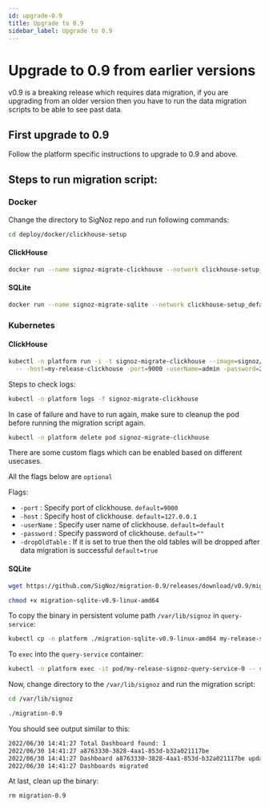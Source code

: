 ```yaml
---
id: upgrade-0.9
title: Upgrade to 0.9
sidebar_label: Upgrade to 0.9
---
```


# Upgrade to 0.9 from earlier versions

v0.9 is a breaking release which requires data migration, if you are upgrading from an older version then you have to run the data migration scripts to be able to see past data.

## First upgrade to 0.9

Follow the platform specific instructions to upgrade to 0.9 and above.

## Steps to run migration script:

### Docker

Change the directory to SigNoz repo and run following commands:

```bash
cd deploy/docker/clickhouse-setup
```

#### ClickHouse

```bash
docker run --name signoz-migrate-clickhouse --network clickhouse-setup_default -it signoz/migrate:0.9-clickhouse -host=clickhouse -port=9000
```

#### SQLite

```bash
docker run --name signoz-migrate-sqlite --network clickhouse-setup_default -it -v $PWD/data/signoz/:/var/lib/signoz/ signoz/migrate:0.9-sqlite -dataSource /var/lib/signoz/signoz.db
```


### Kubernetes

#### ClickHouse

```bash
kubectl -n platform run -i -t signoz-migrate-clickhouse --image=signoz/migrate:0.9-clickhouse --restart='Never' \
  -- -host=my-release-clickhouse -port=9000 -userName=admin -password=27ff0399-0d3a-4bd8-919d-17c2181e6fb9
```

Steps to check logs:

```bash
kubectl -n platform logs -f signoz-migrate-clickhouse
```

In case of failure and have to run again, make sure to cleanup the pod before running the migration script again.

```bash
kubectl -n platform delete pod signoz-migrate-clickhouse
```

There are some custom flags which can be enabled based on different usecases.

All the flags below are `optional`

Flags:

- `-port` : Specify port of clickhouse. `default=9000`
- `-host` : Specify host of clickhouse. `default=127.0.0.1`
- `-userName` : Specify user name of clickhouse. `default=default`
- `-password` : Specify password of clickhouse. `default=""`
- `-dropOldTable` : If it is set to true then the old tables will be dropped after data migration is successful `default=true`

#### SQLite

```bash
wget https://github.com/SigNoz/migration-0.9/releases/download/v0.9/migration-sqlite-v0.9-linux-amd64

chmod +x migration-sqlite-v0.9-linux-amd64

```

To copy the binary in persistent volume path `/var/lib/signoz` in `query-service`:

```bash
kubectl cp -n platform ./migration-sqlite-v0.9-linux-amd64 my-release-signoz-query-service-0:/var/lib/signoz/migration-0.9
```

To `exec` into the `query-service` container:

```bash
kubectl -n platform exec -it pod/my-release-signoz-query-service-0 -- sh
```

Now, change directory to the `/var/lib/signoz` and run the migration script:

```bash
cd /var/lib/signoz

./migration-0.9
```

You should see output similar to this:

```bash
2022/06/30 14:41:27 Total Dashboard found: 1
2022/06/30 14:41:27 a8763330-3828-4aa1-853d-b32a021117be
2022/06/30 14:41:27 Dashboard a8763330-3828-4aa1-853d-b32a021117be updated
2022/06/30 14:41:27 Dashboards migrated
```

At last, clean up the binary:

```bash
rm migration-0.9
```
